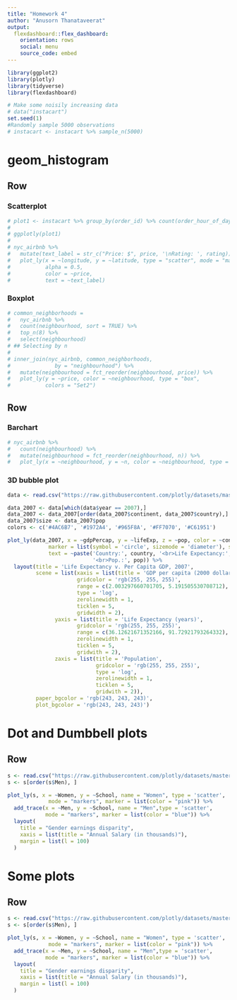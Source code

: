 ---
title: "Homework 4"
author: "Anusorn Thanataveerat"
output: 
  flexdashboard::flex_dashboard:
    orientation: rows
    social: menu
    source_code: embed
---

```{r setup, include=FALSE}
library(ggplot2)
library(plotly)
library(tidyverse)
library(flexdashboard)

# Make some noisily increasing data
# data("instacart")
set.seed(1)
#Randomly sample 5000 observations
# instacart <- instacart %>% sample_n(5000)

```

geom_histogram
=======================================================================

Row
-----------------------------------------------------------------------

### Scatterplot

```{r}
# plot1 <- instacart %>% group_by(order_id) %>% count(order_hour_of_day) %>% ggplot(aes(order_hour_of_day)) + geom_histogram(binwidth = 0.4) + xlab('Hour of the day')
# 
# ggplotly(plot1)
# 
# nyc_airbnb %>%
#   mutate(text_label = str_c("Price: $", price, '\nRating: ', rating)) %>% 
#   plot_ly(x = ~longitude, y = ~latitude, type = "scatter", mode = "markers",
#           alpha = 0.5, 
#           color = ~price,
#           text = ~text_label)

```


### Boxplot

```{r}
# common_neighborhoods =
#   nyc_airbnb %>% 
#   count(neighbourhood, sort = TRUE) %>% 
#   top_n(8) %>% 
#   select(neighbourhood)
# ## Selecting by n
# 
# inner_join(nyc_airbnb, common_neighborhoods,
#              by = "neighbourhood") %>% 
#   mutate(neighbourhood = fct_reorder(neighbourhood, price)) %>% 
#   plot_ly(y = ~price, color = ~neighbourhood, type = "box",
#           colors = "Set2")
```

Row
-----------------------------------------------------------------------

### Barchart

```{r}
# nyc_airbnb %>% 
#   count(neighbourhood) %>% 
#   mutate(neighbourhood = fct_reorder(neighbourhood, n)) %>% 
#   plot_ly(x = ~neighbourhood, y = ~n, color = ~neighbourhood, type = "bar")
```

### 3D bubble plot

```{r}
data <- read.csv("https://raw.githubusercontent.com/plotly/datasets/master/gapminderDataFiveYear.csv")

data_2007 <- data[which(data$year == 2007),]
data_2007 <- data_2007[order(data_2007$continent, data_2007$country),]
data_2007$size <- data_2007$pop
colors <- c('#4AC6B7', '#1972A4', '#965F8A', '#FF7070', '#C61951')

plot_ly(data_2007, x = ~gdpPercap, y = ~lifeExp, z = ~pop, color = ~continent, size = ~size, colors = colors,
             marker = list(symbol = 'circle', sizemode = 'diameter'), sizes = c(5, 150),
             text = ~paste('Country:', country, '<br>Life Expectancy:', lifeExp, '<br>GDP:', gdpPercap,
                           '<br>Pop.:', pop)) %>%
  layout(title = 'Life Expectancy v. Per Capita GDP, 2007',
         scene = list(xaxis = list(title = 'GDP per capita (2000 dollars)',
                      gridcolor = 'rgb(255, 255, 255)',
                      range = c(2.003297660701705, 5.191505530708712),
                      type = 'log',
                      zerolinewidth = 1,
                      ticklen = 5,
                      gridwidth = 2),
               yaxis = list(title = 'Life Expectancy (years)',
                      gridcolor = 'rgb(255, 255, 255)',
                      range = c(36.12621671352166, 91.72921793264332),
                      zerolinewidth = 1,
                      ticklen = 5,
                      gridwith = 2),
               zaxis = list(title = 'Population',
                            gridcolor = 'rgb(255, 255, 255)',
                            type = 'log',
                            zerolinewidth = 1,
                            ticklen = 5,
                            gridwith = 2)),
         paper_bgcolor = 'rgb(243, 243, 243)',
         plot_bgcolor = 'rgb(243, 243, 243)')
```

Dot and Dumbbell plots
=======================================================================

Row
-----------------------------------------------------------------------

<!-- ### Dot and Dumbbell plots -->

```{r}
s <- read.csv("https://raw.githubusercontent.com/plotly/datasets/master/school_earnings.csv")
s <- s[order(s$Men), ]

plot_ly(s, x = ~Women, y = ~School, name = "Women", type = 'scatter',
             mode = "markers", marker = list(color = "pink")) %>%
  add_trace(x = ~Men, y = ~School, name = "Men",type = 'scatter',
            mode = "markers", marker = list(color = "blue")) %>%
  layout(
    title = "Gender earnings disparity",
    xaxis = list(title = "Annual Salary (in thousands)"),
    margin = list(l = 100)
  )
```

Some plots
=======================================================================

Row
-----------------------------------------------------------------------

<!-- ### Dot and Dumbbell plots -->

```{r}
s <- read.csv("https://raw.githubusercontent.com/plotly/datasets/master/school_earnings.csv")
s <- s[order(s$Men), ]

plot_ly(s, x = ~Women, y = ~School, name = "Women", type = 'scatter',
             mode = "markers", marker = list(color = "pink")) %>%
  add_trace(x = ~Men, y = ~School, name = "Men",type = 'scatter',
            mode = "markers", marker = list(color = "blue")) %>%
  layout(
    title = "Gender earnings disparity",
    xaxis = list(title = "Annual Salary (in thousands)"),
    margin = list(l = 100)
  )
```
